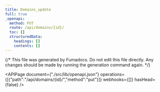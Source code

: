 ```yaml
---
title: Domains_update
full: true
_openapi:
  method: PUT
  route: /api/domains/{id}/
  toc: []
  structuredData:
    headings: []
    contents: []
---
```

{/* This file was generated by Fumadocs. Do not edit this file directly. Any changes should be made by running the generation command again. */\}

<APIPage document={"./src/lib/openapi.json"} operations={[{"path":"/api/domains/{id}/","method":"put"}]} webhooks={[]} hasHead={false} />
